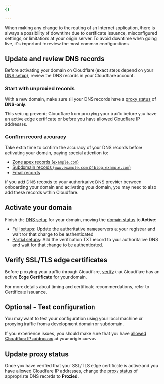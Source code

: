 ```yaml
---
{}

---
```


When making any change to the routing of an Internet application, there is always a possibility of downtime due to certificate issuance, misconfigured settings, or limitations at your origin server. To avoid downtime when going live, it's important to review the most common configurations.

## Update and review DNS records


Before activating your domain on Cloudflare (exact steps depend on your [DNS setup](/dns/zone-setups/)), review the DNS records in your Cloudflare account.

### Start with unproxied records

With a new domain, make sure all your DNS records have a [proxy status](/dns/manage-dns-records/reference/proxied-dns-records/) of **DNS-only**.

This setting prevents Cloudflare from proxying your traffic before you have an active edge certificate or before you have allowed Cloudflare IP addresses.

### Confirm record accuracy

Take extra time to confirm the accuracy of your DNS records before activating your domain, paying special attention to:

* [Zone apex records (`example.com`)](/dns/manage-dns-records/how-to/create-zone-apex/)
* [Subdomain records (`www.example.com` or `blog.example.com`)](/dns/manage-dns-records/how-to/create-subdomain/)
* [Email records](/dns/manage-dns-records/how-to/email-records/)

If you add DNS records to your authoritative DNS provider between onboarding your domain and activating your domain, you may need to also add these records within Cloudflare.



## Activate your domain

Finish the [DNS setup](/dns/zone-setups/) for your domain, moving the [domain status](/dns/zone-setups/reference/domain-status/) to **Active**:

* [Full setups](/dns/zone-setups/full-setup/setup/): Update the authoritative nameservers at your registrar and wait for that change to be authenticated.
* [Partial setups](/dns/zone-setups/partial-setup/setup/): Add the verification TXT record to your authoritative DNS and wait for that change to be authenticated.


## Verify SSL/TLS edge certificates


Before proxying your traffic through Cloudflare, [verify](/ssl/reference/certificate-statuses/#monitor-certificate-statuses) that Cloudflare has an active **Edge Certificate** for your domain.

For more details about timing and certificate recommendations, refer to [Certificate issuance](/ssl/edge-certificates/universal-ssl/enable-universal-ssl/#full-dns-setup).


## Optional - Test configuration


You may want to test your configuration using your local machine or proxying traffic from a development domain or subdomain.

If you experience issues, you should make sure that you have [allowed Cloudflare IP addresses](/fundamentals/concepts/cloudflare-ip-addresses/) at your origin server.


## Update proxy status


Once you have verified that your SSL/TLS edge certificate is active and you have allowed Cloudflare IP addresses, change the [proxy status](/dns/manage-dns-records/reference/proxied-dns-records/) of appropriate DNS records to **Proxied**.



